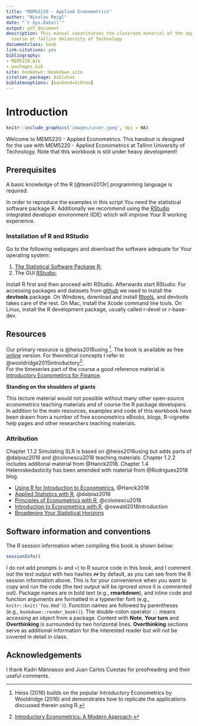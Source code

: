 ```yaml
--- 
title: "MEM52220 - Applied Econometrics"
author: "Nicolas Reigl"
date: "`r Sys.Date()`"
output: pdf_document
description: This manual constitutues the classroom material of the applied econometrics
  course at Tallinn University of Technology
documentclass: book
link-citations: yes
bibliography:
- MEM5220.bib
- packages.bib
site: bookdown::bookdown_site
citation_package: biblatex
biblatexoptions: [backend=bibtex]
---
```


# Introduction {-}


```r
knitr::include_graphics('images/cover.jpeg', dpi = NA)
```





Welcome to MEM5220 - Applied Econometrics. This handout is designed for the use with MEM5220 - Applied Econometrics at Tallinn University of Technology. Note that this workbook is still under heavy development!  

## Prerequisites {-}

A basic knowledge of the R [@team2013r] programming language  is required. 


In order to reproduce the examples in this script You need the statistical software package R. Additionally we recommend using the [RStudio](https://www.rstudio.com) integrated developer environment (IDE) which will improve Your R working experience.

### Installation of R and RStudio  {-}

Go to the following webpages and download the software adequate for Your operating system:


1. [The Statistical Software Package R:](http://cran.r-project.org)
2. The GUI [RStudio:](https://www.rstudio.com)


Install R first and then proceed with RStudio. Afterwards start RStudio. For accessing packages and datasets from [github](https://github.com/) we need to install the **devtools** package. On Windows, download and install [Rtools](https://cran.r-project.org/bin/windows/Rtools/), and devtools takes care of the rest. On Mac, install the Xcode command line tools. On Linux, install the R development package, usually called r-devel or r-base-dev. 


## Resources {-}


Our primary resource is @heiss2016using ^[Heiss (2016) builds on the popular Introductory Econometrics by Wooldridge (2016) and demonstrates how to replicate the applications discussed therein using R.]. The book is available as free [online](http://www.urfie.net/read.html) version. For theoretical concepts I refer to @wooldridge2015introductory^[[Introductory Econometrics: A Modern Approach](https://books.google.ee/books/about/Introductory_Econometrics_A_Modern_Appro.html?id=wUF4BwAAQBAJ&source=kp_cover&redir_esc=y).].  
For the timeseries part of the course a good reference material is  [Introductory Econometircs for Finance](https://www.cambridge.org/pt/academic/subjects/economics/finance/introductory-econometrics-finance-3rd-edition?format=PB&isbn=9781107661455). 

**Standing on the shoulders of giants**

This lecture material would not possible without many other open-source econometrics teaching materials and of course the R package developers. In addition to the main resources, examples and code of this workbook have been drawn from a number of free econometrics eBooks, blogs, R-vignette help pages and other researchers teaching materials. 

### Attribution {-}

Chapter 1.1.2 Simulating SLR is based on @heiss2016using but adds parts of @dalpiaz2016 and @colonescu2018 teaching materials. Chapter 1.2.2 includes additonal material from @Hanck2018.  Chapter 1.4 Heteroskedasticity has been amended with material from @Rodrigues2018 blog. 


- [Using R for Introduction to Econometrics](https://emwikts1970.github.io/URFITE-Bookdown/), @Hanck2018
- [Applied Statistics with R](https://daviddalpiaz.github.io/appliedstats/), @dalpiaz2016
- [Principles of Econometrics with R](https://bookdown.org/ccolonescu/RPoE4/), @colonescu2018
- [Introduction to Econometrics with R](https://scpoecon.github.io/ScPoEconometrics/), @oswald2018introduction
- [Broadening Your Statistical Horizons](https://bookdown.org/roback/bookdown-bysh/)



## Software information and conventions {-}


The R session information when compiling this book is shown below:

```r
sessionInfo()
```

I do not add prompts (`>` and `+`) to R source code in this book, and I comment out the text output with two hashes `##` by default, as you can see from the R session information above. This is for your convenience when you want to copy and run the code (the text output will be ignored since it is commented out). Package names are in bold text (e.g., **rmarkdown**), and inline code and function arguments are formatted in a typewriter font (e.g., `knitr::knit('foo.Rmd')`). Function names are followed by parentheses (e.g., `bookdown::render_book()`). The double-colon operator `::` means accessing an object from a package. 
Content with **Note**, **Your turn** and **Overthinking** is surrounded by two horizontal lines. **Overthinking** sections serve as additional information for the interested reader but will not be covered in detail in class. 

## Acknowledgements {-}

I thank Kadri Männasoo and Juan Carlos Cuestas for proofreading and their useful comments.



